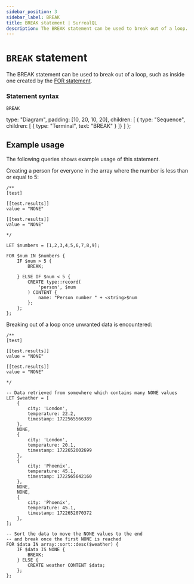```yaml
---
sidebar_position: 3
sidebar_label: BREAK
title: BREAK statement | SurrealQL
description: The BREAK statement can be used to break out of a loop.
---
```


# `BREAK` statement

The BREAK statement can be used to break out of a loop, such as inside one created by the [FOR statement](/docs/surrealql/statements/for).


### Statement syntax

<Tabs syncKey="break-statement">
  <TabItem label="SurrealQL Syntax">

```syntax title="SurrealQL Syntax"
BREAK
```

  </TabItem>
  <TabItem label="Railroad Diagram">

  type: "Diagram",
  padding: [10, 20, 10, 20],
  children: [
    { type: "Sequence", children: [
      { type: "Terminal", text: "BREAK" }
    ]}
  ]
};

<RailroadDiagram ast={breakAst} className="my-6" />

  </TabItem>
</Tabs>

## Example usage

The following queries shows example usage of this statement.

Creating a person for everyone in the array where the number is less than or equal to 5:

```surql
/**
[test]

[[test.results]]
value = "NONE"

[[test.results]]
value = "NONE"

*/

LET $numbers = [1,2,3,4,5,6,7,8,9];

FOR $num IN $numbers {
    IF $num > 5 {
        BREAK;

    } ELSE IF $num < 5 {
        CREATE type::record(
            'person', $num
        ) CONTENT {
            name: "Person number " + <string>$num
        };
    };
};
```

Breaking out of a loop once unwanted data is encountered:

```surql
/**
[test]

[[test.results]]
value = "NONE"

[[test.results]]
value = "NONE"

*/

-- Data retrieved from somewhere which contains many NONE values
LET $weather = [
	{
		city: 'London',
		temperature: 22.2,
		timestamp: 1722565566389
	},
	NONE,
	{
		city: 'London',
		temperature: 20.1,
		timestamp: 1722652002699
	},
    {
        city: 'Phoenix',
        temperature: 45.1,
        timestamp: 1722565642160
    },
    NONE,
    NONE,
    {
        city: 'Phoenix',
        temperature: 45.1,
        timestamp: 1722652070372
    },
];

-- Sort the data to move the NONE values to the end
-- and break once the first NONE is reached
FOR $data IN array::sort::desc($weather) {
    IF $data IS NONE {
        BREAK;
    } ELSE {
        CREATE weather CONTENT $data;
    };
};
```
